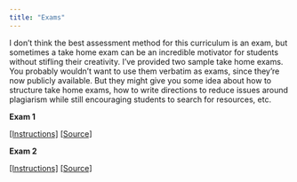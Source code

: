 ```yaml
---
title: "Exams"
---
```


I don't think the best assessment method for this curriculum is an exam, but sometimes a take home exam can be an incredible motivator for students without stifling their creativity.
I've provided two sample take home exams.
You probably wouldn't want to use them verbatim as exams, since they're now publicly available.
But they might give you some idea about how to structure take home exams, how to write directions to reduce issues around plagiarism while still encouraging students to search for resources, etc.

::: exam
**Exam 1**

[\[Instructions\]](https://rstudio-education.github.io/datascience-box/course-materials/exams/exam-01/) [\[Source\]](https://github.com/rstudio-education/datascience-box/tree/master/course-materials/exams/exam-01)
:::

::: exam
**Exam 2**

[\[Instructions\]](https://rstudio-education.github.io/datascience-box/course-materials/exams/exam-02/) [\[Source\]](https://github.com/rstudio-education/datascience-box/tree/master/course-materials/exams/exam-02)
:::
